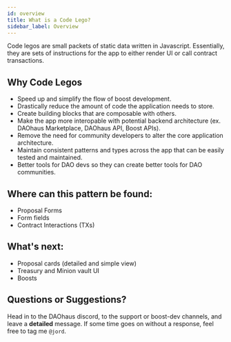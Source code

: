 ```yaml
---
id: overview
title: What is a Code Lego?
sidebar_label: Overview
---
```


Code legos are small packets of static data written in Javascript. Essentially, they are sets of instructions for the app to either render UI or call contract transactions. 

## Why Code Legos
- Speed up and simplify the flow of boost development. 
- Drastically reduce the amount of code the application needs to store.
- Create building blocks that are composable with others.
- Make the app more interopable with potential backend architecture (ex. DAOhaus Marketplace, DAOhaus API, Boost APIs).
- Remove the need for community developers to alter the core application architecture.
- Maintain consistent patterns and types across the app that can be easily tested and maintained.  
- Better tools for DAO devs so they can create better tools for DAO communities. 

## Where can this pattern be found: 
- Proposal Forms
- Form fields 
- Contract Interactions (TXs)

## What's next: 
- Proposal cards (detailed and simple view)
- Treasury and Minion vault UI
- Boosts

## Questions or Suggestions?

Head in to the DAOhaus discord, to the support or boost-dev channels, and leave a **detailed** message. If some time goes on without a response, feel free to tag me ``@jord``. 




